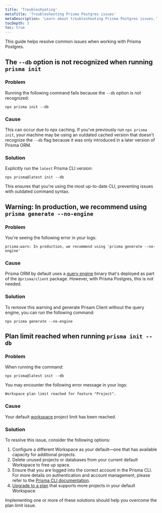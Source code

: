 ```yaml
---
title: 'Troubleshooting'
metaTitle: 'Troubleshooting Prisma Postgres issues'
metaDescription: 'Learn about troubleshooting Prisma Postgres issues.'
tocDepth: 3
toc: true
---
```


This guide helps resolve common issues when working with Prisma Postgres.

## The `--db` option is not recognized when running `prisma init` 

### Problem

Running the following command fails because the `--db` option is not recognized:

```terminal
npx prisma init --db
```

### Cause

This can occur due to npx caching. If you've previously run `npx prisma init`, your machine may be using an outdated cached version that doesn't recognize the `--db` flag because it was only introduced in a later version of Prisma ORM.

### Solution

Explicitly run the `latest` Prisma CLI version:

```terminal
npx prisma@latest init --db
```

This ensures that you're using the most up-to-date CLI, preventing issues with outdated command syntax.

##  Warning: In production, we recommend using `prisma generate --no-engine`

### Problem

You're seeing the following error in your logs:

```
prisma:warn: In production, we recommend using 'prisma generate --no-engine'
```

### Cause

Prisma ORM by default uses a [query engine](/orm/overview/) binary that's deployed as part of the `@prisma/client` package. However, with Prisma Postgres, this is not needed.

### Solution

To remove this warning and generate Prisam Client without the query engine, you can run the following command:

```
npx prisma generate --no-engine
```

## Plan limit reached when running `prisma init --db`

### Problem

When running the command:

```terminal
npx prisma@latest init --db
```

You may encounter the following error message in your logs:

```
Workspace plan limit reached for feature "Project".
```

### Cause

Your default [workspace](https://www.prisma.io/docs/platform/about#workspace) project limit has been reached.

### Solution

To resolve this issue, consider the following options:

1. Configure a different Workspace as your default—one that has available capacity for additional projects.
1. Delete unused projects or databases from your current default Workspace to free up space.
1. Ensure that you are logged into the correct account in the Prisma CLI. For more details on authentication and account management, please refer to the [Prisma CLI documentation](/platform/platform-cli/commands#authentication).
1. [Upgrade to a plan](/platform/about#billing) that supports more projects in your default Workspace.

Implementing one or more of these solutions should help you overcome the plan limit issue.